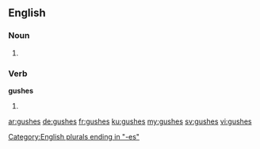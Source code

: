 ==English==

===Noun===
{{head|en}}

# {{plural of|gush}}

===Verb===
'''gushes'''

# {{en-third-person singular of|gush}}

[[Category:English plurals ending in "-es"]]

[[ar:gushes]]
[[de:gushes]]
[[fr:gushes]]
[[ku:gushes]]
[[my:gushes]]
[[sv:gushes]]
[[vi:gushes]]
